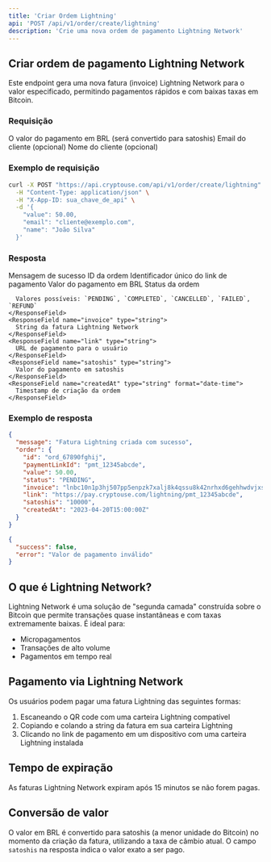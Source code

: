 ```yaml
---
title: 'Criar Ordem Lightning'
api: 'POST /api/v1/order/create/lightning'
description: 'Crie uma nova ordem de pagamento Lightning Network'
---
```


## Criar ordem de pagamento Lightning Network

Este endpoint gera uma nova fatura (invoice) Lightning Network para o valor especificado, permitindo pagamentos rápidos e com baixas taxas em Bitcoin.

### Requisição

<ParamField body="value" type="number" required>
  O valor do pagamento em BRL (será convertido para satoshis)
</ParamField>

<ParamField body="email" type="string">
  Email do cliente (opcional)
</ParamField>

<ParamField body="name" type="string">
  Nome do cliente (opcional)
</ParamField>

### Exemplo de requisição

```bash
curl -X POST "https://api.cryptouse.com/api/v1/order/create/lightning" \
  -H "Content-Type: application/json" \
  -H "X-App-ID: sua_chave_de_api" \
  -d '{
    "value": 50.00,
    "email": "cliente@exemplo.com",
    "name": "João Silva"
  }'
```

### Resposta

<ResponseField name="message" type="string">
  Mensagem de sucesso
</ResponseField>

<ResponseField name="order" type="object">
  <Expandable title="Propriedades">
    <ResponseField name="id" type="string">
      ID da ordem
    </ResponseField>
    <ResponseField name="paymentLinkId" type="string">
      Identificador único do link de pagamento
    </ResponseField>
    <ResponseField name="value" type="number">
      Valor do pagamento em BRL
    </ResponseField>
    <ResponseField name="status" type="string">
      Status da ordem
      
      Valores possíveis: `PENDING`, `COMPLETED`, `CANCELLED`, `FAILED`, `REFUND`
    </ResponseField>
    <ResponseField name="invoice" type="string">
      String da fatura Lightning Network
    </ResponseField>
    <ResponseField name="link" type="string">
      URL de pagamento para o usuário
    </ResponseField>
    <ResponseField name="satoshis" type="string">
      Valor do pagamento em satoshis
    </ResponseField>
    <ResponseField name="createdAt" type="string" format="date-time">
      Timestamp de criação da ordem
    </ResponseField>
  </Expandable>
</ResponseField>

### Exemplo de resposta

<CodeGroup>

```json Sucesso (201)
{
  "message": "Fatura Lightning criada com sucesso",
  "order": {
    "id": "ord_67890fghij",
    "paymentLinkId": "pmt_12345abcde",
    "value": 50.00,
    "status": "PENDING",
    "invoice": "lnbc10n1p3hj507pp5enpzk7xalj8k4qssu8k42nrhxd6gehhwdvjxs9w39m9u2xcyxsdqqcqzpgxqyz5vqsp5usyc0ezh9l7m4drja5g56xe6aqsmuhts6j6fxurpsju75h8tn76q9qyyssqj4zs3jtm764fgdcgx067j8tjdvqhh2rpnl6v0ntlc6j8w4jt6qmx3fjc9vl0x9s3gkqfm4qsf2j9c3z7zjtmf6mw2886xdnljnrgpf9ykx6",
    "link": "https://pay.cryptouse.com/lightning/pmt_12345abcde",
    "satoshis": "10000",
    "createdAt": "2023-04-20T15:00:00Z"
  }
}
```

```json Requisição inválida (400)
{
  "success": false,
  "error": "Valor de pagamento inválido"
}
```

</CodeGroup>

## O que é Lightning Network?

Lightning Network é uma solução de "segunda camada" construída sobre o Bitcoin que permite transações quase instantâneas e com taxas extremamente baixas. É ideal para:

- Micropagamentos
- Transações de alto volume
- Pagamentos em tempo real

## Pagamento via Lightning Network

Os usuários podem pagar uma fatura Lightning das seguintes formas:

1. Escaneando o QR code com uma carteira Lightning compatível
2. Copiando e colando a string da fatura em sua carteira Lightning
3. Clicando no link de pagamento em um dispositivo com uma carteira Lightning instalada

## Tempo de expiração

As faturas Lightning Network expiram após 15 minutos se não forem pagas.

## Conversão de valor

O valor em BRL é convertido para satoshis (a menor unidade do Bitcoin) no momento da criação da fatura, utilizando a taxa de câmbio atual. O campo `satoshis` na resposta indica o valor exato a ser pago. 